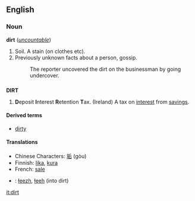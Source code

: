==English==
===Noun===
'''dirt''' (''[[uncountable]]'')
# Soil. A stain (on clothes etc).
# Previously unknown facts about a person, gossip.
#: The reporter uncovered the dirt on the businessman by going undercover.
==={{acronym}}===
'''DIRT'''
# '''D'''eposit '''I'''nterest '''R'''etention '''T'''ax. (Ireland) A tax on [[interest]] from [[savings]].
====Derived terms====
*[[dirty]]

====Translations====
*Chinese Characters: [[垢]] (gòu)
*Finnish: [[lika]], [[kura]]
*French: [[sale]]
*{{nv}}: [[łeezh]], [[łeeh]] (into dirt)

[[it:dirt]]